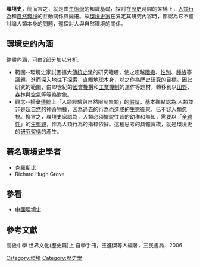 '''環境史'''，簡而言之，就是由[[生態學|生態學]]的知識基礎，探討在[[歷史|歷史]]時間的架構下，[[人類行為|人類行為]]和[[自然環境|自然環境]]的互動關係與變遷。故[[環境史家|環境史家]]在界定其研究內容時，都認為它不僅討論人類本身的問題，還探討人與自然環境的關係。

== 環境史的內涵 ==
整體內涵，可由2部分加以分析:
*範圍--環境史家試圖擴大[[傳統史學|傳統史學]]的研究範疇，使之超越[[階級|階級]]、[[性別|性別]]、[[種族|種族]]等議題，進而深入地往下探索，直觸[[地球|地球]]本身，以之作為[[歷史研究|歷史研究]]的目標。因此研究的範圍，由19世紀的[[國會機構|國會機構]]和[[工業機制|工業機制]]的運作等題材，轉移到以[[田野|田野]]、[[森林|森林]]與[[空氣|空氣]]等等為對象。
*觀念--揚棄[[傳統|傳統]]上「人類經驗與自然限制無關」的[[假設|假設]]，基本觀點認為:人類並非是[[超自然|超自然]]的神奇[[物種|物種]]，因為過去的行為而造成的生態後果，已不容人類忽視。換言之，環境史家認為，人類必須擺脫往昔的幼稚和無知，需要以「[[全球性|全球性]]」的[[生態觀|生態觀]]，作為人類行為的指標依據。這種思考的具體實踐，就是環境史的[[研究架構|研究架構]]的產生。
==著名環境史學者==
*[https://en.wikipedia.org/wiki/Alfred_W._Crosby 克羅斯比] {{Wayback|url=https://en.wikipedia.org/wiki/Alfred_W._Crosby |date=20210426190452 }}
*Richard Hugh Grove

==參看==
*[[中國環境史|中國環境史]]

==參考文獻==
<div class="references-small">
<references></references>
</div>高級中學 世界文化(歷史篇)上 自學手冊，王進傑等人編著，三民書局，2006
{{史学理论}}
{{Sustainability|selected=disciplines}}

[[Category:環境|Category:環境]]
[[Category:歷史學|Category:歷史學]]